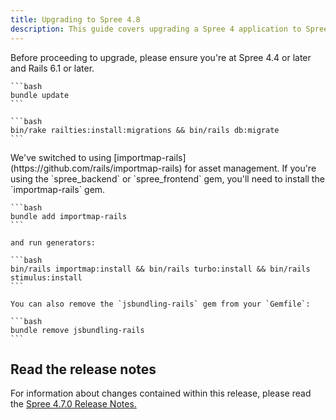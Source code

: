 ```yaml
---
title: Upgrading to Spree 4.8
description: This guide covers upgrading a Spree 4 application to Spree 4.8.
---
```


<Info>
  Before proceeding to upgrade, please ensure you're at Spree 4.4 or later and Rails 6.1 or later.
</Info>

<AccordionGroup>
  <Accordion title="1. Update gems">

    ```bash
    bundle update
    ```
  </Accordion>

  <Accordion title="2. Install and run missing migrations">

    ```bash
    bin/rake railties:install:migrations && bin/rails db:migrate
    ```
  </Accordion>

  <Accordion title="5. (Optional) Install importmap-rails gem">
    We've switched to using [importmap-rails](https://github.com/rails/importmap-rails) for asset management. If you're using the `spree_backend` or `spree_frontend` gem, you'll need to install the `importmap-rails` gem.

    ```bash
    bundle add importmap-rails
    ```

    and run generators:

    ```bash
    bin/rails importmap:install && bin/rails turbo:install && bin/rails stimulus:install
    ```

    You can also remove the `jsbundling-rails` gem from your `Gemfile`:

    ```bash
    bundle remove jsbundling-rails
    ```
  </Accordion>
</AccordionGroup>

## Read the release notes

For information about changes contained within this release, please read the [Spree 4.7.0 Release Notes.](https://github.com/spree/spree/releases/tag/v4.7.0)
